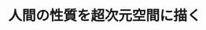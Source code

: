 ﻿---
title: "人間の性質を超次元空間に描く"
category: "環境・社会理工学院"
vol: 10
interviewee: "穐山 貞登 "
url: ""
tags: ["人間","次元"]
pdf: "10-4.pdf"
career: ""
pdfurl: "10-4/10-4.pdf"
preface: ""
---
